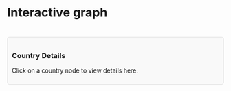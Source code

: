 # Interactive graph

<style>
  #plot {
    display: flex;
    justify-content: center;
    align-items: center;
    margin-top: 20px;
  }
  #details {
    margin-top: 20px;
    padding: 10px;
    background-color: #f9f9f9;
    border: 1px solid #ddd;
    border-radius: 5px;
  }
</style>

<div id="plot"></div>
<div id="details">
  <h3>Country Details</h3>
  <p>Click on a country node to view details here.</p>
</div>

<script src="https://cdn.jsdelivr.net/npm/d3@7"></script>
<script src="scripts/myscript.js"></script>
